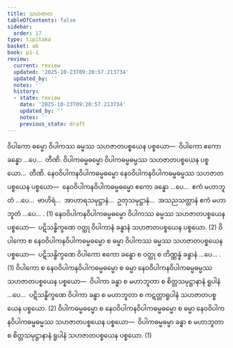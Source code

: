 ```yaml
---
title: သဟဇာတ
tableOfContents: false
sidebar:
  order: 17
type: tipitaka
basket: ab
book: p1-1
review:
  current: review
  updated: '2025-10-23T09:20:57.213734'
  updated_by: ''
  notes: ''
  history:
  - state: review
    date: '2025-10-23T09:20:57.213734'
    updated_by: ''
    notes: ''
    previous_state: draft
---
```



<ReviewStatus review={frontmatter.review} showDetails={true} />

<HypothesisAnnotation frontmatter={frontmatter} />

<DynamicBreadcrumb />

<Division number="99" book="p1-1" e="ch" v="36" p="369">

<Paragraph number="2307" book="p1-1">
ဝိပါကော ဓမ္မော ဝိပါကဿ ဓမ္မဿ သဟဇာတပစ္စယေန ပစ္စယော—  ဝိပါကော ဧကော ခန္ဓော …ပေ…  တီဏိ.
</Paragraph>

<Paragraph number="2308" book="p1-1">
ဝိပါကဓမ္မဓမ္မော ဝိပါကဓမ္မဓမ္မဿ သဟဇာတပစ္စယေန ပစ္စယော…  တီဏိ.
</Paragraph>

<Paragraph number="2309" book="p1-1">
နေဝဝိပါကနဝိပါကဓမ္မဓမ္မော နေဝဝိပါကနဝိပါကဓမ္မဓမ္မဿ သဟဇာတပစ္စယေန ပစ္စယော—  နေဝဝိပါကနဝိပါကဓမ္မဓမ္မော ဧကော ခန္ဓော …ပေ…  ဧကံ မဟာဘူတံ …ပေ…  ဗာဟိရံ…  အာဟာရသမုဋ္ဌာနံ…  ဥတုသမုဋ္ဌာနံ…  အသညသတ္တာနံ ဧကံ မဟာဘူတံ …ပေ… . (1)
</Paragraph>

<Paragraph number="2310" book="p1-1">
နေဝဝိပါကနဝိပါကဓမ္မဓမ္မော ဝိပါကဿ ဓမ္မဿ သဟဇာတပစ္စယေန ပစ္စယော—  ပဋိသန္ဓိက္ခဏေ ဝတ္ထု ဝိပါကာနံ ခန္ဓာနံ သဟဇာတပစ္စယေန ပစ္စယော. (2)
</Paragraph>

<Paragraph number="2311" book="p1-1">
ဝိပါကော စ နေဝဝိပါကနဝိပါကဓမ္မဓမ္မော စ ဓမ္မာ ဝိပါကဿ ဓမ္မဿ သဟဇာတပစ္စယေန ပစ္စယော—  ပဋိသန္ဓိက္ခဏေ ဝိပါကော ဧကော ခန္ဓော စ ဝတ္ထု စ တိဏ္ဏန္နံ ခန္ဓာနံ …ပေ… . (1)
</Paragraph>

<Paragraph number="2312" book="p1-1">
ဝိပါကော စ နေဝဝိပါကနဝိပါကဓမ္မဓမ္မော စ ဓမ္မာ နေဝဝိပါကနဝိပါကဓမ္မဓမ္မဿ သဟဇာတပစ္စယေန ပစ္စယော—  ဝိပါကာ ခန္ဓာ စ မဟာဘူတာ စ စိတ္တသမုဋ္ဌာနာနံ ရူပါနံ …ပေ…  ပဋိသန္ဓိက္ခဏေ ဝိပါကာ ခန္ဓာ စ မဟာဘူတာ စ ကဋတ္တာရူပါနံ သဟဇာတပစ္စယေန ပစ္စယော. (2)
</Paragraph>

<Paragraph number="2313" book="p1-1">
ဝိပါကဓမ္မဓမ္မော စ နေဝဝိပါကနဝိပါကဓမ္မဓမ္မော စ ဓမ္မာ နေဝဝိပါကနဝိပါကဓမ္မဓမ္မဿ သဟဇာတပစ္စယေန ပစ္စယော—  ဝိပါကဓမ္မဓမ္မာ ခန္ဓာ စ မဟာဘူတာ စ စိတ္တသမုဋ္ဌာနာနံ ရူပါနံ သဟဇာတပစ္စယေန ပစ္စယော. (1)
</Paragraph>
</Division>